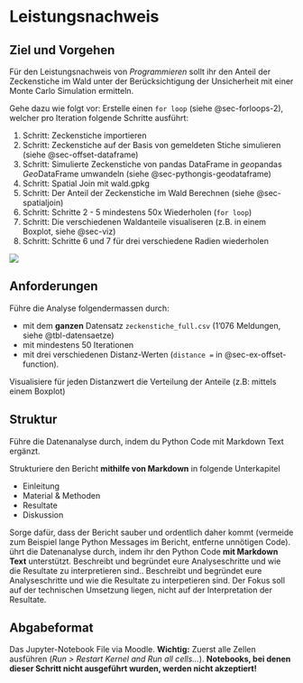 

# Leistungsnachweis

## Ziel und Vorgehen

Für den Leistungsnachweis von *Programmieren* sollt ihr den Anteil der Zeckenstiche im Wald unter der Berücksichtigung der Unsicherheit mit einer Monte Carlo Simulation ermitteln. 

Gehe dazu wie folgt vor: Erstelle einen `for loop` (siehe @sec-forloops-2), welcher pro Iteration folgende Schritte ausführt:

1. Schritt: Zeckenstiche importieren
2. Schritt: Zeckenstiche auf der Basis von gemeldeten Stiche simulieren (siehe @sec-offset-dataframe)
3. Schritt: Simulierte Zeckenstiche von pandas DataFrame in *geo*pandas *Geo*DataFrame umwandeln (siehe @sec-pythongis-geodataframe)
4. Schritt: Spatial Join mit wald.gpkg
5. Schritt: Der Anteil der Zeckenstiche im Wald Berechnen (siehe @sec-spatialjoin)
6. Schritt: Schritte 2 - 5 mindestens 50x Wiederholen (`for loop`)
7. Schritt: Die verschiedenen Waldanteile visualiseren (z.B. in einem Boxplot, siehe @sec-viz)
8. Schritt: Schritte 6 und 7 für drei verschiedene Radien wiederholen


![](figures/mermaid-diagram-2022-10-13-112927.svg)
 

## Anforderungen

Führe die Analyse folgendermassen durch:

- mit dem **ganzen** Datensatz `zeckenstiche_full.csv` (1'076 Meldungen, siehe @tbl-datensaetze)
- mit mindestens 50 Iterationen
- mit drei verschiedenen Distanz-Werten (`distance =` in @sec-ex-offset-function). 

Visualisiere für jeden Distanzwert die Verteilung der Anteile (z.B: mittels einem Boxplot)

## Struktur

Führe die Datenanalyse durch, indem du Python Code mit Markdown Text ergänzt.

Strukturiere den Bericht **mithilfe von Markdown** in folgende Unterkapitel

- Einleitung
- Material & Methoden
- Resultate
- Diskussion

Sorge dafür, dass der Bericht sauber und ordentlich daher kommt (vermeide zum Beispiel lange Python Messages im Bericht, entferne unnötigen Code). ührt die Datenanalyse durch, indem ihr den Python Code **mit Markdown Text** unterstützt. Beschreibt und begründet eure Analyseschritte und wie die Resultate zu interpretieren sind.. Beschreibt und begründet eure Analyseschritte und wie die Resultate zu interpetieren sind. Der Fokus soll auf der technischen Umsetzung liegen, nicht auf der Interpretation der Resultate.


## Abgabeformat

Das Jupyter-Notebook File via Moodle. **Wichtig:** Zuerst alle Zellen ausführen (*Run > Restart Kernel and Run all cells...*). **Notebooks, bei denen dieser Schritt nicht ausgeführt wurden, werden nicht akzeptiert!**



<!--



| Teilaufgabe  | Status  | Voraussetzung | 
|:---|:---|:---|
| Einen Einzelpunkt zufällig verschieben  | ✓ haben wir in @sec-ex-offset-function gelöst  | @sec-function-basics und @sec-function-advanced |
| Alle Punkte einer DataFrame zufällig verschieben  | ✓ haben wir in @sec-ex-apply gelöst  | @sec-random-numbers und @sec-offset-dataframe |
| Wiederholung von Schritt 2 (zum Beispiel 50-mal)  | ✓ haben wir in @sec-simulation gelöst  | @sec-forloops-1 und @sec-forloops-2 |
| Für jeden simulierten Punkt ermitteln, ob er sich im Wald / ausserhalb des Waldes befindet  | ✓ haben wir in @sec-ex-spatialjoin gelöst  | @sec-pythongis |

: Teilaufgaben für das Lösen der Monte Carlo Simulation {#tbl-monte-carlo-workflow}


:::{.callout-note collapse="true"}

| Anteil der Punkte im Wald pro Run ermitteln  | werden wir in @sec-ex-groupby lösen  | Programmieren I - III |

**Für Profis**: Statt das ihr den *For Loop* 3x kopiert könnt ihr auch einen verschachtelten *For Loop* konstuieren, wo der äussere *Loop* über die Radien iteriert, der innere besteht aus dem bisherigen *For Loop*. Wichtig dabei ist, dass die Liste `monte_carlo` vor dem äusseren Loop kontruiert wird und im DataFrame jeweils gespeichert wird, was für ein Radius verwendet wurde. Diese Spalte kann danach in `groupby` wie auch bei `.boxplot()` verwendet werden (siehe unten).
:::

-->


